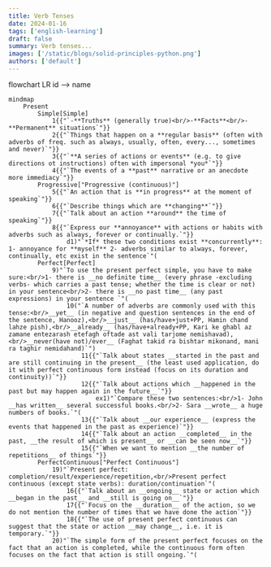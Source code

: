```yaml
---
title: Verb Tenses
date: 2024-01-16
tags: ['english-learning']
draft: false
summary: Verb tenses...
images: ['/static/blogs/solid-principles-python.png']
authors: ['default']
---
```


<div class="mermaid bg-white flex justify-center">
flowchart LR
    id --> name
</div>


```mermaid
mindmap
    Present
        Simple[Simple]
            1{{"`-**Truths** (generally true)<br/>-**Facts**<br/>-**Permanent** situations`"}}
            2{{"`Things that happen on a **regular basis** (often with adverbs of freq. such as always, usually, often, every..., sometimes and never)`"}}
            3{{"`**A series of actions or events** (e.g. to give directions ot instructions) often with impersonal *you*`"}}
            4{{"`The events of a **past** narrative or an anecdote more immediacy`"}}
        Progressive["Progressive (continuous)"]
            5{{"`An action that is **in progress** at the moment of speaking`"}}
            6{{"`Describe things which are **changing**`"}}
            7{{"`Talk about an action **around** the time of speaking`"}}
            8{{"`Express our **annoyance** with actions or habits with adverbs such as always, forever or continually.`"}}
                d1)"`*If* these two conditions exist **concurrently**: 1- annoyance for **myself** 2- adverbs similar to always, forever, continually, etc exist in the sentence`"(
        Perfect[Perfect]
            9)"`To use the present perfect simple, you have to make sure:<br/>1- there is __no definite time__ (every phrase -excluding verbs- which carries a past tense; whether the time is clear or not) in your sentence<br/>2- there is __no past time__ (any past expressions) in your sentence `"(
                10("`A number of adverbs are commonly used with this tense:<br/>__yet__ (in negative and question sentences in the end of the sentence, Hanooz),<br/>__just__ (has/have+just+PP, Hamin chand lahze pish),<br/>__already__ (has/have+already+PP, Kari ke ghabl az zamane entezarash etefagh oftade ast vali tarjome nemishavad),<br/>__never(have not)/ever__ (Faghat takid ra bishtar mikonand, mani ra taghir nemidahand)`")
                    11{{"`Talk about states __started in the past and are still continuing in the present__ (the least used application, do it with perfect continuous form instead (focus on its duration and continuity))`"}}
                    12{{"`Talk about actions which __happened in the past but may happen again in the future__`"}}
                        ex1)"`Compare these two sentences:<br/>1- John __has written__ several successful books.<br/>2- Sara __wrote__ a huge numbers of books.`"(
                    13{{"`Talk about __our experience__ (express the events that happened in the past as experience)`"}}
                    14{{"`Talk about an action __completed__ in the past, __the result of which is present__ or __can be seen now__`"}}
                    15{{"`When we want to mention __the number of repetitions__ of things`"}}
        PerfectContinuous["Perfect Continuous"]
            19)"`Present perfect: completion/result/experience/repetition,<br/>Present perfect continuous (except state verbs): duration/continuation`"(
                16{{"`Talk about an __ongoing__ state or action which __began in the past__ and __still is going on__`"}}
                17{{"`Focus on the __duration__ of the action, so we do not mention the number of times that we have done the action`"}}
                18{{"`The use of present perfect continuous can suggest that the state or action __may change__, i.e. it is temporary.`"}}
            20)"`The simple form of the present perfect focuses on the fact that an action is completed, while the continuous form often focuses on the fact that action is still ongoing.`"(
```